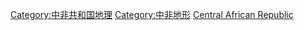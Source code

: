 [[Category:中非共和国地理|Category:中非共和国地理]]
[[Category:中非地形|Category:中非地形]]
[[Category:非洲各国地形|Central African Republic]]